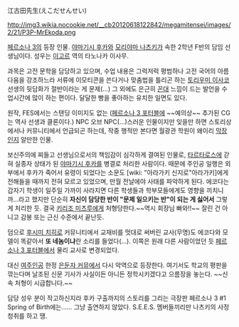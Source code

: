 江古田先生(えこだせんせい)

http://img3.wikia.nocookie.net/__cb20120618122842/megamitensei/images/2/21/P3P-MrEkoda.png

[[페르소나 3]]의 등장 인물. [[야마기시 후카]]와 [[모리야마 나츠키]]가 속한 2학년 F반의 담임 선생님이다. 성우는 [[이고르(페르소나)|이고르]] 역의 타노나카 이사무.

과목은 고전 문학을 담당하고 있으며, 수업 내용은 그럭저럭 평범하나 고전 국어의 아름다움을 강조하느라 서류에 이모티콘을 쓴다거나 맞춤법을 틀리곤 하는 [[토리우미 이사코]] 선생의 뒷담화가 절반이라는 게 문제(...) 그 외에도 은근히 [[꼰대]] 느낌이 드는 발언을 수업시간에 많이 하는 편이다. 달달한 빵을 좋아하는 유치한 일면도 있다.

원작, FES에서는 스탠딩 이미지도 없는 ([[페르소나 3 포터블]]에 ~~예의상~~ 추가된 CG는 역사 선생과 클론이다.) NPC 오브 NPC(...)스러운 인물이지만 잊을만 하면 스토리상에서나 커뮤니티에서 언급되곤 하는데, 작중 행적만 본다면 월광관 학원이 왜이리 [[막장]]인지 알만한 인물.
 
보신주의에 찌들고 선생님으로서의 책임감이 심각하게 결여된 인물로, [[타르타로스]]에 갇혀 실종자 상태가 된 [[야마기시 후카]]를 병결로 처리한 사람이다. 때문에 주인공 일행은 외부에서 후카가 죽어서 유령이 되었다는 소문도 [wiki: "아라가키 신지로"아라가키]에게 전해들을 때까지 전혀 모르고 있었으며, 만월 전날에야 사태를 파악하게 된다. 에코다는 갑자기 학생이 일주일 가까이 사라지면 다른 학생들과 학부모들에게도 영향을 끼치니까...라고 했지만 단순히 '''자신이 담당한 반이 "문제 일으키는 반"이 되는 게 싫어서''' 그렇게 처리한 듯. 결국 [[키리조 미츠루]]에게 처형당한다.~~역시 회장님 빠와!!~~ 잘린 건 아니고 감봉 또는 근신 수준에서 끝난듯.

덤으로 [[후시미 치히로]] 커뮤니티에서 교재비를 멋대로 써버린 교사(무명)도 에코다와 모델이 똑같아서 '''또 네놈이냐'''란 소리를 들었다(...). 이쪽은 원래 다른 사람이었던 듯 [[페르소나 3 포터블]]에서 물리 교사로 변경되었다.

대신 [[여주인공(페르소나 3)|여주인공]] 한정 [[하세가와 사오리|은둔자 커뮤]]에서 다시 악역으로 등장한다. 여기서도 학교의 평판을 깎는다며 날조된 신문 기사가 사실이든 아니든 정학시키겠다고 으름장을 놓는다. ~~신속 처형이 시급합니다.~~

담당 성우 분이 작고하신지라 후카 구출까지의 스토리를 그리는 극장판 페르소나 3 #1 Spring of Birth에는...... 그냥 출연하지 않았다. S.E.E.S. 멤버들끼리만 나츠키의 사정 청취를 하고 땡.
